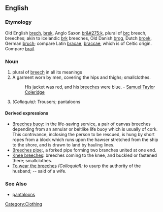 ==English==

{{Webster}}

===Etymology===
Old English [[brech]], [[brek]], Anglo Saxon [[br&#275;k]], plural of [[brc]] breech, breeches; akin to Icelandic [[brk]] breeches, Old Danish [[brog]], Dutch [[broek]], German [[bruch]]; compare Latin [[bracae]], [[braccae]], which is of Celtic origin. Compare [[brail]].

===Noun===
# plural of [[breech]] in all its meanings
#A garment worn by men, covering the hips and thighs; smallclothes.
#:His jacket was red, and his [[breeches]] were blue. - [[Samuel Taylor Coleridge]]
#''(Colloquia):'' Trousers; pantaloons

====Derived expressions====
*[[Breeches buoy]]: in the life-saving service, a pair of canvas breeches depending from an annular or beltlike life buoy which is usually of cork. This contrivance, inclosing the person to be rescued, is hung by short ropes from a block which runs upon the hawser stretched from the ship to the shore, and is drawn to land by hauling lines.
*[[Breeches pipe]]:, a forked pipe forming two branches united at one end.
*[[Knee breeches]]: breeches coming to the knee, and buckled or fastened there; smallclothes.
*[[To wear the breeches]] ''(Colloquial):'' to usurp the authority of the husband; -- said of a wife. 

===See Also===
*[[pantaloons]]

[[Category:Clothing]]